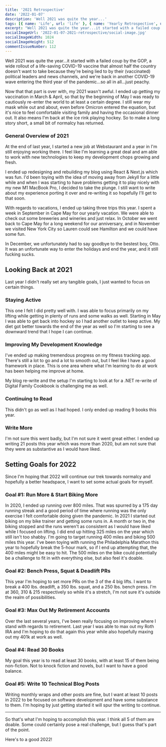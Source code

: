 ```yaml
---
title: '2021 Retrospective'
date: '2022-01-07'
description: 'Well 2021 was quite the year...'
tags: [{ name: 'Life', url: 'life' }, { name: 'Yearly Retrospective', url: 'yearly-retrospective' }, { name: 'Goals', url: 'goals' }]
excerpt: "Well 2021 was quite the year...it started with a failed coup by the GOP, a wide rollout of a life-saving COVID-19 vaccine that almost half the country doesn't want to take because they're being lied to by their (vaccinated) political leaders and news channels, and we're back in another COVID-19 wave entering the third year of the pandemic...so all in all...just peachy."
socialImageUrl: '2022-01-07-2021-retrospective/social-image.jpg'
socialImageWidth: 1024
socialImageHeight: 512
commentIssueNumber: 112
---
```


Well 2021 was quite the year...it started with a failed coup by the GOP, a wide rollout of a life-saving COVID-19 vaccine that almost half the country doesn't want to take because they're being lied to by their (vaccinated) political leaders and news channels, and we're back in another COVID-19 wave entering the third year of the pandemic...so all in all...just peachy.

Now that that part is over with, my 2021 wasn't awful. I ended up getting my vaccination in March & April, so that by the beginning of May I was ready to cautiously re-enter the world to at least a certain degree. I still wear my mask while out and about, even before Omicron entered the equation, but it's nice to feel comfortable visiting family and having the occasional dinner out. It also means I'm back at the ice rink playing hockey. So to make a long story short, a small bit of normalcy has returned.

### General Overview of 2021

At the end of last year, I started a new job at Webstaurant and a year in I'm still enjoying working there. I feel like I'm learning a great deal and am able to work with new technologies to keep my development chops growing and fresh.

I ended up redesigning and rebuilding my blog using React & Next.js which was fun. I'd been toying with the idea of moving away from Jekyll for a little while and when I was starting to have problems getting it to play nicely with my new M1 MacBook Pro, I decided to take the plunge. I still want to write about my experience porting it over and re-writing it so hopefully I'll get to that soon.

With regards to vacations, I ended up taking three trips this year. I spent a week in September in Cape May for our yearly vacation. We were able to check out some breweries and wineries and just relax. In October we went back to Cape May for a long weekend for our anniversary, and in November we visited New York City so Lauren could see Hamilton and we could have some fun.

In December, we unfortunately had to say goodbye to the bestest boy, Otto. It was an unfortunate way to enter the holidays and end the year, and it still fucking sucks.

## Looking Back at 2021

Last year I didn't really set any tangible goals, I just wanted to focus on certain things.

### Staying Active

This one I felt I did pretty well with. I was able to focus primarily on my lifting while getting in plenty of runs and some walks as well. Starting in May I was able to get back into hockey so I had another outlet to keep active. My diet got better towards the end of the year as well so I'm starting to see a downward trend that I hope I can continue.

### Improving My Development Knowledge

I've ended up making tremendous progress on my fitness tracking app. There's still a lot to go and a lot to smooth out, but I feel like I have a good framework in place. This is one area where what I'm learning to do at work has been helping me improve at home.

My blog re-write and the setup I'm starting to look at for a .NET re-write of Digital Family Cookbook is challenging me as well.

### Continuing to Read

This didn't go as well as I had hoped. I only ended up reading 9 books this year.

### Write More

I'm not sure this went badly, but I'm not sure it went great either. I ended up writing 21 posts this year which was more than 2020, but am not sure that they were as substantive as I would have liked.

## Setting Goals for 2022

Since I'm hoping that 2022 will continue our trek towards normalcy and hopefully a better headspace, I want to set some actual goals for myself.

### Goal #1: Run More & Start Biking More

In 2020, I ended up running over 800 miles. That was spurred by a 175 day running streak and a good period of time where running was the only exercise I felt comfortable doing given the pandemic. In 2021 I started out biking on my bike trainer and getting some runs in. A month or two in, the biking stopped and the runs weren't as consistent as I would have liked while I focused on lifting. I did end up hitting 325 miles on the year which still isn't too shabby. I'm going to target running 400 miles and biking 500 miles this year. I've been toying with running the Philadelphia Marathon this year to hopefully break the 5-hour mark, so if I end up attempting that, the 400 miles might be easy to hit. The 500 miles on the bike could potentially be a challenge to fit in with everything else, but also feel it's doable.

### Goal #2: Bench Press, Squat & Deadlift PRs

This year I'm hoping to set more PRs on the 3 of the 4 big lifts. I want to break a 400 lbs. deadlift, a 350 lbs. squat, and a 250 lbs. bench press. I'm at 360, 310 & 215 respectively so while it's a stretch, I'm not sure it's outside the realm of possibilities.

### Goal #3: Max Out My Retirement Accounts

Over the last several years, I've been really focusing on improving where I stand with regards to retirement. Last year I was able to max out my Roth IRA and I'm hoping to do that again this year while also hopefully maxing out my 401k at work as well.

### Goal #4: Read 30 Books

My goal this year is to read at least 30 books, with at least 15 of them being non-fiction. Not to knock fiction and novels, but I want to have a good balance.

### Goal #5: Write 10 Technical Blog Posts

Writing monthly wraps and other posts are fine, but I want at least 10 posts in 2022 to be focused on software development and have some substance to them. I'm hoping by just getting started it will spur the writing to continue.

---

So that's what I'm hoping to accomplish this year. I think all 5 of them are doable. Some could certainly pose a real challenge, but I guess that's part of the point.

Here's to a good 2022!

